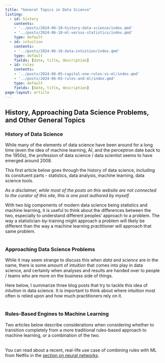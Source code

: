 ```yaml
---
title: "General Topics in Data Science"
listing:
  - id: history
    contents:
    - '../posts/2024-06-10-history-data-science/index.qmd'
    - '../posts/2024-06-10-ml-versus-statistics/index.qmd'
    type: default
  - id: intuition
    contents:
    - '../posts/2024-06-16-data-intuition/index.qmd'
    type: default
    fields: [date, title, description]
  - id: rules
    contents:
    - '../posts/2024-06-05-capital-one-rules-vs-ml/index.qmd'
    - '../posts/2024-06-03-rules-and-ml/index.qmd'
    type: default
    fields: [date, title, description]
page-layout: article
---
```


## History, Approaching Data Science Problems, and Other General Topics

### History of Data Science

While many of the elements of data science have been around for a long time
(even the idea of machine learning, AI, and the perceptron date back to the
1950s), the profession of data science / data scientist seems to have emerged
around 2008.

This first article below goes through the history of data science, including
its consituent parts - statistics, data analysis, machine learning, data
science tools.

*As a disclaimer, while most of the posts on this website are not connected to
the curator of this site, this is one post authored by myself.*

With two big components of modern data science being statistics and machine
learning, it is useful to think about the differences between the two,
especially to understand different peoples’ approach to a problem. The way a
statistician-by-training might approach a problem will likely be different than
the way a machine learning practitioner will approach that same problem.
<br>
<br>

:::{#history}
:::

### Approaching Data Science Problems

While it may seem strange to discuss this when *data* and *science* are in the
name, there is some amount of *intuition* that comes into play in data science,
and certainly when analyses and results are handed over to people / teams who
are more on the business side of things.

Here below, I summarize three blog posts that try to tackle this idea of
*intuition* in data science. It is important to think about where intuition
most often is relied upon and how much practitioners rely on it.
<br>
<br>

:::{#intuition}
:::

### Rules-Based Engines to Machine Learning

Two articles below describe considerations when considering whether to
transition completely from a more traditional rules-based approach to machine
learning, or a combination of the two.
<br>
<br>

:::{#rules}
:::

You can read about a recent, real-life use case of combining rules with ML from
Netflix in the
[section on neural networks](supervised-neural-networks.qmd#real-life-use-cases-of-neural-networks).

